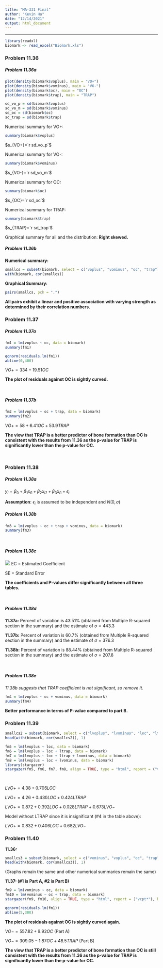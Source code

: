 ```yaml
---
title: "MA-331 Final"
author: "Kevin Ha"
date: "12/14/2021"
output: html_document
---
```


---

```r
library(readxl)
biomark <- read_excel("Biomark.xls")
```

### Problem 11.36

##### **Problem 11.36a**

```r
plot(density(biomark$voplus), main = "VO+")
plot(density(biomark$vominus), main = "VO-")
plot(density(biomark$oc), main = "OC")
plot(density(biomark$trap), main = "TRAP")
```

```r
sd_vo_p = sd(biomark$voplus)
sd_vo_m = sd(biomark$vominus)
sd_oc = sd(biomark$oc)
sd_trap = sd(biomark$trap)
```


Numerical summary for VO+:

```r
summary(biomark$voplus)
```

$s_{VO+}=`r sd_vo_p`$


Numerical summary for VO-:

```r
summary(biomark$vominus)
```

$s_{VO-}=`r sd_vo_m`$

Numerical summary for OC:

```r
summary(biomark$oc)
```

$s_{OC}=`r sd_oc`$


Numerical summary for TRAP:

```r
summary(biomark$trap)
```

$s_{TRAP}=`r sd_trap`$

Graphical summary for all and the distribution: **Right skewed.**

##### **Problem 11.36b**

**Numerical summary:**

```r
smallcs = subset(biomark, select = c("voplus", "vominus", "oc", "trap"))
with(biomark, cor(smallcs))
```

**Graphical Summary:**

```r
pairs(smallcs, pch = ".")
```

**All pairs exhibit a linear and positive association with varying strength as determined by their correlation numbers.**

### Problem 11.37
##### Problem 11.37a
```r
fm1 = lm(voplus ~ oc, data = biomark)
summary(fm1)

qqnorm(residuals.lm(fm1))
abline(0,400)
```

$VO+ = 334 + 19.51OC$

**The plot of residuals against OC is sightly curved.**

\

##### Problem 11.37b

```r
fm2 = lm(voplus ~ oc + trap, data = biomark)
summary(fm2)
```

$VO+ = 58 + 6.41OC + 53.9TRAP$

**The view that TRAP is a better predictor of bone formation than OC is consistent with the results from 11.36 as the p-value for TRAP is significantly lower than the p-value for OC.**

\

### Problem 11.38

##### Problem 11.38a

$y_{i} = \beta_0 + \beta_1x_{i1} + \beta_2x_{i2} + \beta_3x_{i1} + \epsilon_i$ 

**Assumption:** $\epsilon_i$ is assumed to be independent and $N(0, \sigma$)

##### Problem 11.38b

```r
fm3 = lm(voplus ~ oc + trap + vominus, data = biomark)
summary(fm3)
```

\

##### Problem 11.38c

![](table.png)
EC = Estimated Coefficient

SE = Standard Error

**The coefficients and P-values differ significantly between all three tables.**

\

##### Problem 11.38d

**11.37a:** Percent of variation is 43.51% (obtained from Multiple R-squared section in the summary) and the estimate of $\sigma = 443.3$

**11.37b:** Percent of variation is 60.7% (obtained from Multiple R-squared section in the summary) and the estimate of $\sigma = 376.3$

**11.38b:** Percent of variation is 88.44% (obtained from Multiple R-squared section in the summary) and the estimate of $\sigma = 207.8$

\

##### Problem 11.38e

*11.38b suggests that TRAP coefficient is not significant, so remove it.*

```r
fm4 = lm(voplus ~ oc + vominus, data = biomark)
summary(fm4)
```

**Better performance in terms of P-value compared to part B.**

### Problem 11.39

```r
smallcs2 = subset(biomark, select = c("lvoplus", "lvominus", "loc", "ltrap"))
head(with(biomark, cor(smallcs2)), 1)
```

```r
fm5 = lm(lvoplus ~ loc, data = biomark)
fm6 = lm(lvoplus ~ loc + ltrap, data = biomark)
fm7 = lm(lvoplus ~ loc + ltrap + lvominus, data = biomark)
fm8 = lm(lvoplus ~ loc + lvominus, data = biomark)
library(stargazer)
stargazer(fm5, fm6, fm7, fm8, align = TRUE, type = "html", report = ("vcpt*"), header = FALSE)

```

\

$LVO+ = 4.38 + 0.706LOC$

$LVO+ = 4.26 + 0.430LOC + 0.424LTRAP$

$LVO+ = 0.872 + 0.392LOC + 0.028LTRAP + 0.673LVO-$

Model without LTRAP since it is insignificant (#4 in the table above):

$LVO+ = 0.832 + 0.406LOC  + 0.682LVO-$

### Problem 11.40

**11.36:**
```r
smallcs3 = subset(biomark, select = c("vominus", "voplus", "oc", "trap"))
head(with(biomark, cor(smallcs3)), 1)
```

(Graphs remain the same and other numerical summaries remain the same)

**11.37: (#1 is Part A, #2 is Part B)**
```r
fm9 = lm(vominus ~ oc, data = biomark)
fm10 = lm(vominus ~ oc + trap, data = biomark)
stargazer(fm9, fm10, align = TRUE, type = "html", report = ("vcpt*"), header = FALSE)

qqnorm(residuals.lm(fm1))
abline(5,300)
```
**The plot of residuals against OC is sightly curved again.**

$VO- = 557.82 + 9.92OC$ (Part A)

$VO- = 309.05 - 1.87OC + 48.5TRAP$ (Part B)

**The view that TRAP is a better predictor of bone formation than OC is still consistent with the results from 11.36 as the p-value for TRAP is significantly lower than the p-value for OC.**



